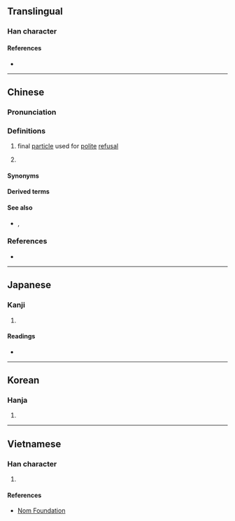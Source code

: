 {{character info/new}}
==Translingual==

===Han character===
{{Han char|rn=30|rad=口|as=11|sn=14|four=|canj=RTJS|ids=⿰口勒}}

====References====
* {{Han ref|kx=0206.201|dkj=04234|dj=0429.200|hdz=10673.110|uh=561E|ud=22046}}

----

==Chinese==
{{zh-forms}}

===Pronunciation===
{{zh-pron
|m=lei,lē
|c=laak3,lak3,laa3,laa1
|cat=part
}}

===Definitions===
{{zh-hanzi}}

# {{lb|zh|Cantonese}} final [[particle]] used for [[polite]] [[refusal]]
# {{n-g|Used at the end of a sentence for confirmation.}}
#: {{zh-x|係 嘞。|Indeed it is.|C-GZ}}

====Synonyms====
{{zh-dial|曾孫}}

====Derived terms====
{{zh-der|得嘞}}

====See also====
* {{zh-l|啦}}, {{zh-l|喇}}

===References===
* {{R:yue:jyut.net}}

----

==Japanese==

===Kanji===
{{ja-kanji|grade=|rs=口11}}

# {{rfdef|ja|sort=口11}}

====Readings====
* {{ja-readings|on=[[ろく]] (roku)|kun=}}

----

==Korean==

===Hanja===
{{ko-hanja|hangeul=륵|rv=reuk|mr=rŭk}}

# {{rfdef|ko|sort=口11}}

----

==Vietnamese==

===Han character===
{{vi-hantu|[[dốc]]|rs=口11}}

# {{rfdef|vi|sort=口11}}

====References====
* [http://nomfoundation.org/common/nom_details.php?codepoint=561e Nom Foundation]